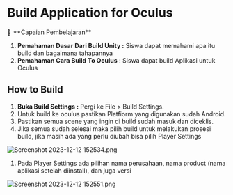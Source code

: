 # Build Application for Oculus

<aside>
📌 **Capaian Pembelajaran**

1. **Pemahaman Dasar Dari Build Unity :** Siswa dapat memahami apa itu build dan bagaimana tahapannya
2. **Pemahaman Cara Build To Oculus** : Siswa dapat build Aplikasi untuk Oculus

</aside>

## How to Build

1. **Buka Build Settings :** Pergi ke File > Build Settings.
2. Untuk build ke oculus pastikan Platfiorm yang digunakan sudah Android.
3. Pastikan semua scene yang ingin di build sudah masuk dan diceklis.
4. Jika semua sudah selesai maka pilih build untuk melakukan prosesi build, jika masih ada yang perlu diubah bisa pilih Player Settings

![Screenshot 2023-12-12 152534.png](https://prod-files-secure.s3.us-west-2.amazonaws.com/2d417897-8e9b-48ab-a65d-c4e6b177c11e/20da85ef-bf8b-4412-af27-38bf4e880489/Screenshot_2023-12-12_152534.png)

1. Pada Player Settings ada pilihan nama perusahaan, nama product (nama aplikasi setelah diinstall), dan juga versi

![Screenshot 2023-12-12 152551.png](https://prod-files-secure.s3.us-west-2.amazonaws.com/2d417897-8e9b-48ab-a65d-c4e6b177c11e/adad4cce-1196-4701-9bf6-e160c45d43eb/Screenshot_2023-12-12_152551.png)